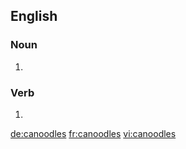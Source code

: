 
==English==

===Noun===
{{head|en|plural}}

# {{plural of|canoodle|lang=en}}

===Verb===
{{head|en}}

# {{en-third-person singular of|canoodle}}

[[de:canoodles]]
[[fr:canoodles]]
[[vi:canoodles]]